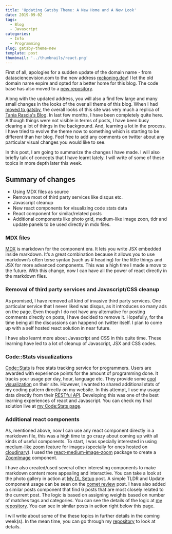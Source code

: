 ```yaml
---
title: 'Updating Gatsby Theme: A New Home and A New Look'
date: 2019-09-02
tags:
  - Blog
  - Javascript
categories:
  - Info
  - Programming
slug: gatsby-theme-new
template: post
thumbnail: '../thumbnails/react.png'
---
```


First of all, apologies for a sudden update of the domain name - from datasciencevision.com to the
new address [reckoning.dev](https://reckoning.dev)! I let the old domain name expire and opted for a
better home for this blog. The code base has also moved to a [new repository](https://github.com/sadanand-singh/reckoning.dev).

Along with the updated address, you will also a find few large and many small changes in the looks
of the over all theme of this blog. When I had [moved to gatsby](hugo-to-gatsby), the overall looks of this site
was very much a replica of [Tania Rascia's Blog](https://www.taniarascia.com/). In last few months,
I have been completely quite here. Although things were not visible in terms of posts, I have been
busy clearing a lot of things in the background. And, learning a lot in the process. I have tried to evolve the theme now to something which is starting to be different than her blog. Feel free to add any comments
on twitter about any particular visual changes you would like to see.

In this post, I am going to summarize the changes I have made. I will also briefly talk of concepts
that I have learnt lately. I will write of some of these topics in more depth later this week.

<TLDR msg='Summary of what I have been up to in the last few months. Synopsis of some of the backend code changes and additional learnings about gatsby, react and Javascript.' />

## Summary of changes

- Using MDX files as source
- Remove most of third party services like disqus etc.
- Javascript cleanup
- New react components for visualizing code stats data
- React component for similar/related posts
- Additional components like photo grid, medium-like image zoon, tldr and update panels to be used directly in mdx files.

### MDX files

[MDX](https://www.gatsbyjs.org/packages/gatsby-plugin-mdx/) is markdown for the component era. It lets you write JSX embedded inside markdown. It’s a great combination because it allows you to use markdown’s often terse syntax (such as # heading) for the little things and JSX for more advanced components. This was a high time I made a move to the future. With this change, now I can have all the power of react directly in the markdown files.

### Removal of third party services and Javascript/CSS cleanup

As promised, I have removed all kind of invasive third party services. One particular service that I never liked was disqus, as it introduces so many ads on the page. Even though I do not have any alternative for posting comments directly on posts, I have decided to remove it. Hopefully, for the time being all the discussions
can happend on twitter itself. I plan to come up with a self hosted react solution in near future.

I have also learnt more about Javascript and CSS in this quite time. These learning have led to a lot of cleanup of Javascript, JSX and CSS codes.

### Code::Stats visualizations

[Code::Stats](https://codestats.net/) is free stats tracking service for programmers. Users are awarded with experience points for the amount of programming done. It tracks your usage per day, hour, language etc. They provide some [cool visualization](https://codestats.net/users/sadanand-singh) on their site. However, I wanted to shared additional stats of my coding pattern directly on my website. In this attempt, I use my usage data directly from their [RESTful API](https://codestats.net/api-docs). Developing this was one of the best learning experiences of react and Javascript. You can check my final solution live at [my Code:Stats page](/codestats).

### Additional react components

As, mentioned above, now I can use any react component directly in a markdown file, this was a high time to go crazy about coming up with all kinds of useful components. To start, I was specially interested in using
[medium-like zoom](https://medium.com/design/image-zoom-on-medium-24d146fc0c20) feature for images (specially for ones hosted on [cloudinary](https://cloudinary.com/)). I used the [react-medium-image-zoom](https://github.com/rpearce/react-medium-image-zoom) package to create a [ZoomImage](https://github.com/sadanand-singh/reckoning.dev/blob/master/src/components/ZoomImage.js) component.

I have also created/used several other interesting components to make markdown content more appealing and interactive. You can take a look at the photo gallery in action at [My DL Setup](/mydlsetup/) post. A simple TLDR and Update component usage can be seen on the [comet review](/track-dl-experiments/) post. I have also added a similar posts component that find 6 posts that are most closely related to the current post. The logic is based on assigning weights based on number of matches tags and categories. You can see the details of the logic at [my repository](https://github.com/sadanand-singh/reckoning.dev/blob/master/src/components/SimilarPosts.js). You can see in similar posts in action right below this page.

I will write about some of the these topics in further details in the coming week(s). In the mean time,
you can go through my [repository](https://github.com/sadanand-singh/reckoning.dev) to look at details.
